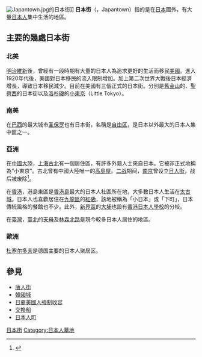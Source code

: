 {{多個問題|
{{expand|time=2010-08-04T11:21:46+00:00}}

{{original research}}
}}
[[File:Japantown.jpg|thumb]]的日本街]]
'''日本街'''（{{lang|ja|日本人街}}，Japantown）指的是在[[日本|日本]]國外，有大量[[日本人|日本人]]集中生活的地區。

==主要的幾處日本街==
=== 北美 ===
[[明治維新|明治維新]]後，曾經有一段時期有大量的日本人為追求更好的生活而移民[[美國|美國]]。進入1920年代後，美國對日本移民的流入限制增加。加上第二次世界大戰後日本經濟增長，導致日本移民減少。目前在美國有三個正式的日本街。分別是[[舊金山|舊金山]]的{{link-ja|日本街 (舊金山)|ジャパンタウン (サンフランシスコ)|日本街}}、[[聖荷西_(加利福尼亞州)|聖荷西]]的日本街以及[[洛杉磯|洛杉磯]]的[[小东京_(洛杉矶)|小東京]]（Little Tokyo）。

=== 南美 ===
在[[巴西|巴西]]的最大城市[[圣保罗|圣保罗]]也有日本街，名稱是[[自由区_(圣保罗)|自由区]]，是日本以外最大的日本人集中區之一。

=== 亞洲 ===
在[[中國大陸|中國大陸]]，[[上海|上海]][[古北|古北]]有一個居住區，有許多外籍人士來自日本。它被非正式地稱為“小東京”。古北曾有中國大陸唯一的[[高島屋|高島屋]]。[[二战|二战]]期间，[[南京|南京]]曾设立[[日人街|日人街]]，战后被废除<ref name=南京通史民国卷>{{Cite book|url=http://221.226.86.187:8080/webpic/njdfz/UpLoadFile/html/mg/mg.html|date=2009|publisher=南京出版社|isbn=9787807187165|language=zh|title=南京通史: 民国卷|access-date=2020-05-17|archive-date=2017-08-13|archive-url=https://web.archive.org/web/20170813011435/http://221.226.86.187:8080/webpic/njdfz/UpLoadFile/html/mg/mg.html|dead-url=no}}</ref>。

在[[香港|香港]]，港島東區是[[香港島|香港島]]最大的日本人社區所在地，大多數日本人生活在[[太古城|太古城]]。日本人也喜歡居住在[[九龍區|九龍區]]的[[紅磡|紅磡]]，該地被稱為「小日本」或「下町」，日本傳統風格的餐館也不少。此外，[[新界區|新界區]]的[[大埔_(香港)|大埔]]也設有[[香港日本人學校|香港日本人學校]]的分校。

在[[臺灣|臺灣]]，[[臺北市|臺北]]的[[天母|天母]]及[[林森北路|林森北路]]是現今較多日本人居住的地區。

=== 歐洲 ===
[[杜塞尔多夫|杜塞尔多夫]]是德国主要的日本人聚居区。

==參見==
*[[唐人街|唐人街]]
*[[韓國城|韓國城]]
*[[日裔美國人強制收容|日裔美國人強制收容]]
*[[交換船|交換船]]
*[[日本人町|日本人町]]

[[Category:日本街|]]
[[Category:日本人墓地|Category:日本人墓地]]